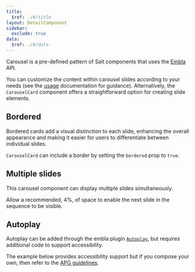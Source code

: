 ```yaml
---
title:
  $ref: ./#/title
layout: DetailComponent
sidebar:
  exclude: true
data:
  $ref: ./#/data
---
```


Carousel is a pre-defined pattern of Salt components that uses the [Embla](https://www.embla-carousel.com/) API.

You can customize the content within carousel slides according to your needs (see the [usage](./usage) documentation for guidance).
Alternatively, the `CarouselCard` component offers a straightforward option for creating slide elements.

<LivePreview componentName="carousel" exampleName="Card" />

## Bordered

Bordered cards add a visual distinction to each slide, enhancing the overall appearance and making it easier for users to differentiate between individual slides.

`CarouselCard` can include a border by setting the `bordered` prop to `true`.

<LivePreview componentName="carousel" exampleName="BorderedCard" />

## Multiple slides

This carousel component can display multiple slides simultaneously.

Allow a recommended, 4%, of space to enable the next slide in the sequence to be visible.

<LivePreview componentName="carousel" exampleName="MultipleSlides" />

## Autoplay

Autoplay can be added through the embla plugin [`Autoplay`](https://www.embla-carousel.com/plugins/autoplay/), but requires additional code to support accessibility.

The example below provides accessibility support but if you compose your own, then refer to the [APG guidelines](https://www.w3.org/WAI/ARIA/apg/patterns/carousel/).

<LivePreview componentName="carousel" exampleName="Autoplay" />
